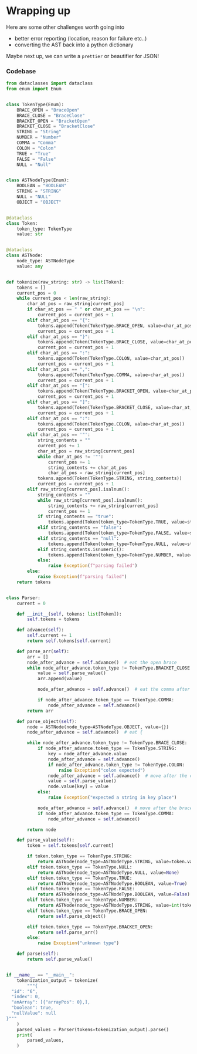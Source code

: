 # Wrapping up

Here are some other challenges worth going into

- better error reporting (location, reason for failure etc..)
- converting the AST back into a python dictionary

Maybe next up, we can write a `prettier` or beautifier for JSON!

### Codebase

```python
from dataclasses import dataclass
from enum import Enum


class TokenType(Enum):
    BRACE_OPEN = "BraceOpen"
    BRACE_CLOSE = "BraceClose"
    BRACKET_OPEN = "BracketOpen"
    BRACKET_CLOSE = "BracketClose"
    STRING = "String"
    NUMBER = "Number"
    COMMA = "Comma"
    COLON = "Colon"
    TRUE = "True"
    FALSE = "False"
    NULL = "Null"


class ASTNodeType(Enum):
    BOOLEAN = "BOOLEAN"
    STRING = "STRING"
    NULL = "NULL"
    OBJECT = "OBJECT"


@dataclass
class Token:
    token_type: TokenType
    value: str


@dataclass
class ASTNode:
    node_type: ASTNodeType
    value: any


def tokenize(raw_string: str) -> list[Token]:
    tokens = []
    current_pos = 0
    while current_pos < len(raw_string):
        char_at_pos = raw_string[current_pos]
        if char_at_pos == " " or char_at_pos == "\n":
            current_pos = current_pos + 1
        elif char_at_pos == "{":
            tokens.append(Token(TokenType.BRACE_OPEN, value=char_at_pos))
            current_pos = current_pos + 1
        elif char_at_pos == "}":
            tokens.append(Token(TokenType.BRACE_CLOSE, value=char_at_pos))
            current_pos = current_pos + 1
        elif char_at_pos == ":":
            tokens.append(Token(TokenType.COLON, value=char_at_pos))
            current_pos = current_pos + 1
        elif char_at_pos == ",":
            tokens.append(Token(TokenType.COMMA, value=char_at_pos))
            current_pos = current_pos + 1
        elif char_at_pos == "[":
            tokens.append(Token(TokenType.BRACKET_OPEN, value=char_at_pos))
            current_pos = current_pos + 1
        elif char_at_pos == "]":
            tokens.append(Token(TokenType.BRACKET_CLOSE, value=char_at_pos))
            current_pos = current_pos + 1
        elif char_at_pos == ":":
            tokens.append(Token(TokenType.COLON, value=char_at_pos))
            current_pos = current_pos + 1
        elif char_at_pos == '"':
            string_contents = ""
            current_pos += 1
            char_at_pos = raw_string[current_pos]
            while char_at_pos != '"':
                current_pos += 1
                string_contents += char_at_pos
                char_at_pos = raw_string[current_pos]
            tokens.append(Token(TokenType.STRING, string_contents))
            current_pos = current_pos + 1
        elif raw_string[current_pos].isalnum():
            string_contents = ""
            while raw_string[current_pos].isalnum():
                string_contents += raw_string[current_pos]
                current_pos += 1
            if string_contents == "true":
                tokens.append(Token(token_type=TokenType.TRUE, value=string_contents))
            elif string_contents == "false":
                tokens.append(Token(token_type=TokenType.FALSE, value=string_contents))
            elif string_contents == "null":
                tokens.append(Token(token_type=TokenType.NULL, value=string_contents))
            elif string_contents.isnumeric():
                tokens.append(Token(token_type=TokenType.NUMBER, value=string_contents))
            else:
                raise Exception(f"parsing failed")
        else:
            raise Exception(f"parsing failed")
    return tokens


class Parser:
    current = 0

    def __init__(self, tokens: list[Token]):
        self.tokens = tokens

    def advance(self):
        self.current += 1
        return self.tokens[self.current]

    def parse_arr(self):
        arr = []
        node_after_advance = self.advance()  # eat the open brace
        while node_after_advance.token_type != TokenType.BRACKET_CLOSE:
            value = self.parse_value()
            arr.append(value)

            node_after_advance = self.advance()  # eat the comma after the value

            if node_after_advance.token_type == TokenType.COMMA:
                node_after_advance = self.advance()
        return arr

    def parse_object(self):
        node = ASTNode(node_type=ASTNodeType.OBJECT, value={})
        node_after_advance = self.advance()  # eat {

        while node_after_advance.token_type != TokenType.BRACE_CLOSE:
            if node_after_advance.token_type == TokenType.STRING:
                key = node_after_advance.value
                node_after_advance = self.advance()
                if node_after_advance.token_type != TokenType.COLON:
                    raise Exception("colon expected")
                node_after_advance = self.advance()  # move after the colon
                value = self.parse_value()
                node.value[key] = value
            else:
                raise Exception("expected a string in key place")

            node_after_advance = self.advance()  # move after the brace close
            if node_after_advance.token_type == TokenType.COMMA:
                node_after_advance = self.advance()

        return node

    def parse_value(self):
        token = self.tokens[self.current]

        if token.token_type == TokenType.STRING:
            return ASTNode(node_type=ASTNodeType.STRING, value=token.value)
        elif token.token_type == TokenType.NULL:
            return ASTNode(node_type=ASTNodeType.NULL, value=None)
        elif token.token_type == TokenType.TRUE:
            return ASTNode(node_type=ASTNodeType.BOOLEAN, value=True)
        elif token.token_type == TokenType.FALSE:
            return ASTNode(node_type=ASTNodeType.BOOLEAN, value=False)
        elif token.token_type == TokenType.NUMBER:
            return ASTNode(node_type=ASTNodeType.STRING, value=int(token.value))
        elif token.token_type == TokenType.BRACE_OPEN:
            return self.parse_object()

        elif token.token_type == TokenType.BRACKET_OPEN:
            return self.parse_arr()
        else:
            raise Exception("unknown type")

    def parse(self):
        return self.parse_value()


if __name__ == "__main__":
    tokenization_output = tokenize(
        """{
  "id": "6",
  "index": 0,
  "anArray": [{"arrayPos": 0},],
  "boolean": true,
  "nullValue": null
}"""
    )
    parsed_values = Parser(tokens=tokenization_output).parse()
    print(
        parsed_values,
    )
```
